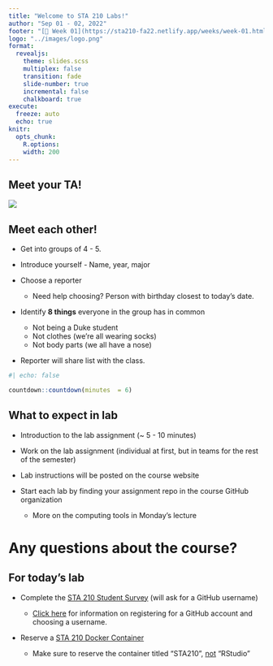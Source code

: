 ```yaml
---
title: "Welcome to STA 210 Labs!"
author: "Sep 01 - 02, 2022"
footer: "[🔗 Week 01](https://sta210-fa22.netlify.app/weeks/week-01.html)"
logo: "../images/logo.png"
format: 
  revealjs:
    theme: slides.scss
    multiplex: false
    transition: fade
    slide-number: true
    incremental: false 
    chalkboard: true
execute:
  freeze: auto
  echo: true
knitr:
  opts_chunk: 
    R.options:      
    width: 200
---
```


## Meet your TA!

![](images/labs/hello-sticker.jpeg){fig-alt="Pink sticker that says Hello my name is." fig-align="center"}

## Meet each other!

::: midi
-   Get into groups of 4 - 5.

-   Introduce yourself - Name, year, major

-   Choose a reporter

    -   Need help choosing? Person with birthday closest to today's date.

-   Identify **8 things** everyone in the group has in common

    -   Not being a Duke student
    -   Not clothes (we're all wearing socks)
    -   Not body parts (we all have a nose)

-   Reporter will share list with the class.
:::

```r
#| echo: false 

countdown::countdown(minutes  = 6)
```

## What to expect in lab

-   Introduction to the lab assignment (\~ 5 - 10 minutes)

-   Work on the lab assignment (individual at first, but in teams for the rest of the semester)

-   Lab instructions will be posted on the course website

-   Start each lab by finding your assignment repo in the course GitHub organization

    -   More on the computing tools in Monday's lecture

# Any questions about the course?

## For today's lab

-   Complete the [STA 210 Student Survey](https://duke.qualtrics.com/jfe/form/SV_cGV5IKoeadWR59s) (will ask for a GitHub username)

    -   [Click here](https://happygitwithr.com/github-acct.html) for information on registering for a GitHub account and choosing a username.

-   Reserve a [STA 210 Docker Container](https://cmgr.oit.duke.edu/containers)

    -   Make sure to reserve the container titled "STA210", <u>not</u> "RStudio"
